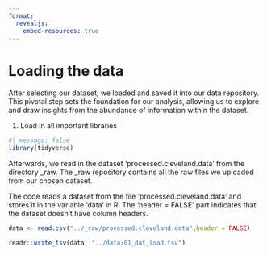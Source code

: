 ```yaml
---
format:
  revealjs:
    embed-resources: true
---
```


# Loading the data

After selecting our dataset, we loaded and saved it into our data repository. This pivotal step sets the foundation for our analysis, allowing us to explore and draw insights from the abundance of information within the dataset.

1.  Load in all important libraries

```r
#| message: false
library(tidyverse)

```

Afterwards, we read in the dataset 'processed.cleveland.data' from the directory \_raw. The \_raw repository contains all the raw files we uploaded from our chosen dataset.

The code reads a dataset from the file 'processed.cleveland.data' and stores it in the variable 'data' in R. The 'header = FALSE' part indicates that the dataset doesn't have column headers.

```r
data <- read.csv("../_raw/processed.cleveland.data",header = FALSE)
```

```r
readr::write_tsv(data, "../data/01_dat_load.tsv")
```

